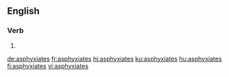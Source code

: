 ==English==

===Verb===
{{head|en|verb form}}

# {{en-third-person singular of|asphyxiate}}

[[de:asphyxiates]]
[[fr:asphyxiates]]
[[hi:asphyxiates]]
[[ku:asphyxiates]]
[[hu:asphyxiates]]
[[fi:asphyxiates]]
[[vi:asphyxiates]]